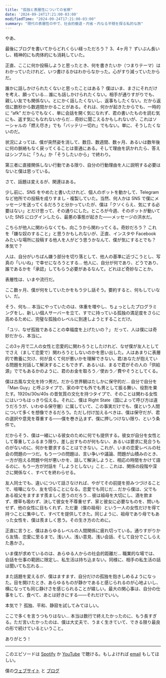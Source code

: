 ```yaml
---
title: "孤独と表層性についての省察"
date: '2024-09-24T17:21:00-03:00'
modifiedTime: "2024-09-24T17:21:00-03:00"
summary: "現代の表層性の中で、社会的撤退・内省・内なる平穏を探る私的な旅"
---
```


やあ、

最後にブログを書いてからどれくらい経っただろう？ 3、4ヶ月？ ずいぶん長いし、精神的にも肉体的にも消耗していた。

正直、ここに何か投稿しようと思ったとき、何を書きたいか（つまりテーマ）はわかっていたけれど、いつ書けるかはわからなかった。心がすり減っていたからだ。

誰かに話しかけられたくないと思ったことはある？ 僕はいま、まさにそれだけを考え、願っている… 誰にも話しかけられたくない。相手が通りすがりでも、親しい友でも関係ない。とにかく話したくないし、返事もしたくない。だから返信に数秒から数週間かかることがある。それは、何かが起きたからでも、一時的に “afk” だからでもなく、単に会話を開く気になれず、君の書いたものを読む気にも、返す気にもなれないからだ… 奇妙に聞こえるかもしれないが、これはソーシャルの「燃え尽き」でも「バッテリー切れ」でもない。単に、そうしたくないのだ。

状況によっては、僕が突然姿を消して、数日、数週間、数ヶ月、あるいは数年後に何の脈絡もなく戻ってくることは普通にある。そして理由を訊かれたら、答えはシンプルに「うん」か「そうしたいから」で終わり。

第三者に直接関係しない行動である限り、自分の行動理由を人に説明する必要はないと僕は思っている。

さて、話題は変えるが、関連はある。

少し前に、SNS をやめたと書いたけれど、個人のボットを動かして、Telegram など他所での投稿を成りすまし・複製していた。当然、何人かは SNS で僕にメッセージを送ってくるだろうと分かっていたが、僕は「クソくらえ、気にする必要はない」とだけ思って、その通りにした。ところが今週、そのボットが動いていた SNS にログインしたら、最悪の事態が起きた——メッセージの洪水だ。

こちらが他人に関わらなくても、向こうから関わってくる。奇妙だろう？ これを「嫌な奴のすること」と思うかもしれないが、正直、インスタや Facebook みたいな場所に投稿する他人を人がどう思うかなんて、僕が気にするとでも？ 本気で？

人は、自分がいちばん嫌う部分を切り落として、他人の基準に近づこうとし、写真の「いいね」で幸せになろうとする… 他人に、自分が何であり、どうであり、誰であるかを「承認」してもらう必要があるなんて。どれほど奇妙なことか。

表層性は、いまや流行だ。

ここ数ヶ月、僕が何をしていたかをもう少し話そう。要約すると、何もしていない、だ。

そう、何も… 本当にやっていたのは、体重を増やし、ちょっとしたプログラミングをし、新しい個人サーバーを立て、すでに持っている孤独の満足度をさらに高めるために、完璧な孤独のレベルに到達しようとすることだけ。

「ユリ、なぜ孤独であることの幸福度を上げたいの？」 だって、人は僕には奇妙だから、本当に。

この3ヶ月で二人の女性と恋愛的に関わろうとしたけれど、なぜ僕が友人としてでさえ（まして恋愛で）関わろうとしないのかを思い出した。人はあまりに表層的で教養に欠け、何が良くて何が悪いかを理解できない。君/あなたが抱えている問題を対話して解決することもできず、あるいは、まるで君がその人の「供給源」ででもあるかのように、君のお金を取ろう／使おう／費やそうとしてくる。

僕は古風な文化を持つ男だ。だから世界観はたしかに保守的だ… 自分で自分を「Man Guy」と呼ぶタイプで、家の中でも外でも男として振る舞い、役割を果たす。1920s/30s/40s の昔気質の文化を持つタイプで、そのことは関わる女性にはいつもはっきり伝える。それに、僕は Right State（国によって呼び方は違うだろうが、いわゆる保守層）に属していて、この事実だけでも、僕という人間について多くを想像できるだろう。ただし付け加えるべきは、僕は保守だが、君の選択や意見を尊重する——僕を巻き込まず、僕に押しつけない限り、という条件で。

だからそう、僕は一緒にいる彼女のために何でも提供する。彼女が自分を女性として尊重してふるまう限り。差し出すものが何もない、あるいは要求に見合うものがないのに、何かを要求することはできない。これが、いまの恋愛レベルの社会の問題の一つだ。もう一つの問題は、言い争いや議論、問題が山積みのとき、一方が抱える問題や何が悪いかを、話して解決しようと、相応の時間をかけて語るのに、もう一方が対話を「しようとしない」こと… これは、関係の段階や深さに関係なく、すべてを終わらせる。

友人同士でも、違いについて話さなければ、やがてその前提を拒みつづけることで、喧嘩になり、友を切ることになる。恋愛でも同じだ… だから僕は、父でもある祖父をますます羨ましく思うのだろう… 彼は祖母を大切にし、酒を飲まず、煙草も吸わず、決して彼女を不尊重せず、家と彼女に必要なものを、問いもせず、他の女性に目もくれず、ただ妻（僕の祖母）という一人の女性だけを得て持つことに集中して、すべてを提供してきた。同じように、祖母であり母でもあった女性を、僕は羨ましく思う。その生き方のために。

正直に言うと、僕はあらゆるレベルの人間関係に疲れ切っている。通りすがりから友情、恋愛に至るまで。浅い人、浅い意見、浅い会話、そして自分でこしらえた愚かさ。

いま僕が求めているのは、あらゆる人からの社会的距離だ… 職業的な場では、会話を仕事の範囲に限定し、私生活は持ち込まない。同様に、相手の私生活の話は聞いても忘れる…

また話題を変えるが、僕はますます、自分だけの孤独を抱きしめるようになった。目を開けたとき、あらゆるものが静かであると感じられるのが心地よいし、横になっても同じ静けさを感じられることが嬉しい。最大の関心事は、自分の仕事をして、食べて、あとは好きにする——それだけでいい。

本気で？ 孤独、平和、静寂を試してみてほしい。

ここで多くを言うつもりはない… 本当は数行で終えたかったのに、もう長すぎる。ただ言いたかったのは、僕は大丈夫で、うまく生きていて、できる限り最良の形で続けているということ。

ありがとう！

---

このエピソードは [Spotify](https://open.spotify.com/show/2XRQ2mpUbtT0ZqxFVrl0KK) か [YouTube](https://www.youtube.com/playlist?list=PLbc46mnbfJiFEJY9e79ncuj02eM5YZY9h) で聴ける。もしよければ [email](mailto:me@yuricunha.com) もしてほしい。

僕の[ウェブサイト](yuricunha.com) と [ブログ](yuricunha.com/blog)

